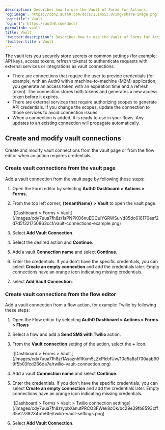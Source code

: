 ```yaml
---
description: Describes how to use the Vault of Forms for Actions.
'og:image': https://cdn2.auth0.com/docs/1.14553.0/img/share-image.png
'og:title': Vault
'og:url': https://auth0.com/docs/
permalink: vault
title: Vault
'twitter:description': Describes how to use the Vault of Forms for Actions.
'twitter:title': Vault
---
```

The vault lets you securely store secrets or common settings (for example: API keys, <Tooltip tip="Access Token: Authorization credential, in the form of an opaque string or JWT, used to access an API." cta="View Glossary" href="/docs/glossary?term=access+tokens">access tokens</Tooltip>, <Tooltip tip="Access Token: Authorization credential, in the form of an opaque string or JWT, used to access an API." cta="View Glossary" href="/docs/glossary?term=refresh+tokens">refresh tokens</Tooltip>) to authenticate requests with external services or integrations as vault connections.

<Callout icon="file-lines" color="#0EA5E9" iconType="regular">

* There are connections that require the user to provide credentials (for example, with an Auth0 with a machine-to-machine (M2M) application, you generate an access token with an expiration time and a refresh token). The connection stores both tokens and generates a new access token before it expires.
* There are external services that require authorizing scopes to generate API credentials. If you change the scopes, update the connection to those services to avoid connection issues.
* When a connection is added, it is ready to use in your flows. Any updates to an existing connection will propagate automatically.

</Callout>

## Create and modify vault connections

Create and modify vault connections from the vault page or from the flow editor when an action requires credentials.

### Create vault connections from the vault page

Add a vault connection from the vault page by following these steps:

1. Open the Form editor by selecting **Auth0 Dashboard > Actions > Forms.**
2. From the top left corner, **{tenantName} >** **Vault** to open the vault page.

   <Frame>![Dashboard > Forms > Vault](/images/cdy7uua7fh8z/1sPNPKO6nuEDCuiYGRWSur/d85dc616170eaf2d7d5f321750863ccf/vault-connections-example.png)</Frame>
3. Select **Add Vault Connection**.
4. Select the desired action and **Continue**.
5. Add a vault **Connection name** and select **Continue**.
6. Enter the credentials.
   If you don't have the specific credentials, you can select **Create an empty connection** and add the credentials later. Empty connections have an orange icon indicating missing credentials.
7. select **Add Vault Connection**.

### Create vault connections from the flow editor

Add a vault connection from a flow action, for example: Twilio by following these steps:

1. Open the Flow editor by selecting **Auth0 Dashboard > Actions > Forms > Flows**
2. Select a flow and add a **Send SMS with Twilio** action.
3. From the **Vault connection** setting of the action, select the **+** Icon.

   <Frame>![Dashboard > Forms > Vault ](/images/cdy7uua7fh8z/1AsaznhRKxm5LZxPlcbfUw/10e5a8af700aab909f5b03fcd266da7e/twilio-vault-connection.png)</Frame>
4. Add a vault **Connection name** and select **Continue**.
5. Enter the credentials.
   If you don't have the specific credentials, you can select **Create an empty connection** and add the credentials later. Empty connections have an orange icon indicating missing credentials.

   <Frame>![Dashboard > Forms > Vault > Twilio connection settings](/images/cdy7uua7fh8z/yobXanutPRCO3FWek8cOk/bc29e39fb8593cff35e2738234bfe6fe/twilio-vault-settings.png)</Frame>
6. Select **Add Vault Connection.**